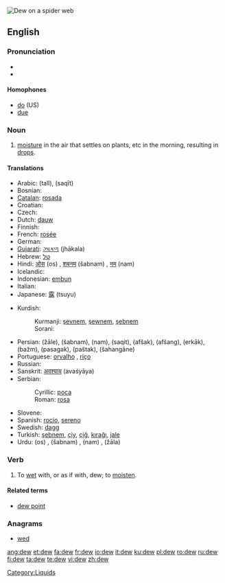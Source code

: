[[Image:Water drops on spider web.jpg|thumb|right|Dew on a spider web]]
{{wikipedia}}
==English==

===Pronunciation===
*{{IPA|/djuː/}}
*{{audio|en-us-dew.ogg|Audio (US)}}

====Homophones====
*[[do]] (US)
*[[due]]

===Noun===
{{en-noun}}

# [[moisture]] in the air that settles on plants, etc in the morning, resulting in [[drop]]s.

====Translations====
{{top}}
* Arabic: {{Arab|[[طل|طَلّ]]}} (tall), {{Arab|[[سقيط|سَقيط]]}} (saqīt)
* Bosnian: {{t-|bs|rosa|f}}
* [[Catalan]]: [[rosada]]
* Croatian: {{t-|hr|rosa|f}}
* Czech: {{t-|cs|rosa|f}}
* Dutch: [[dauw]] {{m}}
* Finnish: {{t+|fi|kaste}}
* French: [[rosée]] {{f}}
* German: {{t+|de|Tau|m}}
* [[Gujarati]]: [[ઝાકળ]] (jhākala) {{f}}
* Hebrew: [[טל]]
* Hindi: [[ओस]] (os) {{f}}, [[शबनम]] (šabnam) {{f}}, [[नम]] (nam) {{f}}
* Icelandic: {{t-|is|dögg|f}}
* Indonesian: [[embun]]
* Italian: {{t-|it|rugiada}}
* Japanese: [[露]] (tsuyu)
{{mid}}
* Kurdish: 
*: Kurmanji: [[şevnem]], [[şewnem]], [[şebnem]]
*: Sorani: {{t|ku|شه‌ونم|tr=|sc=KUchar}}
* Persian: {{fa-Arab|[[ژاله]]}} (žāle), {{fa-Arab|[[شبنم]]}} (šabnam), {{fa-Arab|[[نم]]}} (nam), {{fa-Arab|[[سقیط]]}} (saqit), {{fa-Arab|[[افشک]]}} (afšak), {{fa-Arab|[[افشنگ]]}} (afšang), {{fa-Arab|[[ارکاک]]}} (erkāk), {{fa-Arab|[[بژم]]}} (bažm), {{fa-Arab|[[پسگک]]}} (pasagak), {{fa-Arab|[[پشتک]]}} (paštak), {{fa-Arab|[[شهنگانه]]}} (šahangāne)
* Portuguese: [[orvalho]] {{m}}, [[riço]] {{m}}
* Russian: {{t+|ru|роса|f|tr=rosá|sc=Cyrl}}
* Sanskrit: [[अवश्याय]] (avaśyāya)
* Serbian:
*: Cyrillic: [[роса#Serbian|роса]] {{f}}
*: Roman: [[rosa#Serbian|rosa]] {{f}}
* Slovene: {{t+|sl|rosa|f}}
* Spanish: [[rocío]], [[sereno]] {{m}}
* Swedish: [[dagg]] {{c}}
* Turkish: [[şebnem]], [[çiy]], [[çiğ]], [[kırağı]], [[jale]]
* Urdu: {{URchar|[[اوس]]}} (os) {{f}}, {{URchar|[[شبنم]]}} (šabnam) {{f}}, {{URchar|[[نم]]}} (nam) {{f}}, {{URchar|[[ژالہ]]}} (žāla) {{m}}
{{bottom}}

===Verb===
{{en-verb}}

# To [[wet]] with, or as if with, dew; to [[moisten]].

====Related terms====
*[[dew point]]

===Anagrams===
*[[wed]]

[[Category:Liquids]]

[[ang:dew]]
[[et:dew]]
[[fa:dew]]
[[fr:dew]]
[[io:dew]]
[[it:dew]]
[[ku:dew]]
[[pl:dew]]
[[ro:dew]]
[[ru:dew]]
[[fi:dew]]
[[ta:dew]]
[[te:dew]]
[[vi:dew]]
[[zh:dew]]